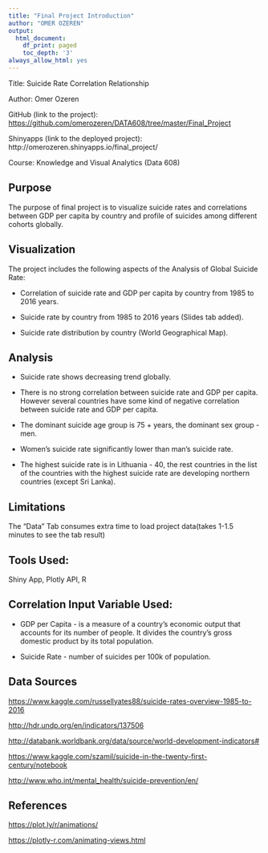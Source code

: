 ```yaml
---
title: "Final Project Introduction"
author: "OMER OZEREN"
output:
  html_document:
    df_print: paged
    toc_depth: '3'
always_allow_html: yes
---
```

  
Title: Suicide Rate  Correlation Relationship 

Author: Omer Ozeren

GitHub (link to the project): <https://github.com/omerozeren/DATA608/tree/master/Final_Project>
  
Shinyapps (link to the deployed project): http://omerozeren.shinyapps.io/final_project/
  
Course: Knowledge and Visual Analytics (Data 608)

Purpose 
--------
  The purpose of final project is to visualize suicide rates and correlations between
  GDP per capita by country and profile of suicides among different cohorts globally.

Visualization
--------------
  
  The project includes the following aspects of the Analysis of Global
Suicide Rate:
  
  -  Correlation of suicide rate and GDP per capita by country from 1985
to 2016 years.

-  Suicide rate by country from 1985 to 2016 years (Slides tab added).

-  Suicide rate distribution by country (World Geographical Map).


Analysis
---------
  
  -  Suicide rate shows decreasing trend globally.

-  There is no strong correlation between suicide rate and GDP per capita. However several countries have some kind of negative correlation between suicide rate and GDP per capita.

-  The dominant suicide age group is 75 + years, the dominant sex group - men.

-  Women's suicide rate significantly lower than man's suicide rate.

-  The highest suicide rate is in Lithuania - 40, the rest countries in the list of the countries with the highest suicide rate are developing northern countries (except Sri Lanka).


Limitations
-----------
  
  The "Data" Tab consumes extra time to load project data(takes 1-1.5 minutes to see the tab result)


Tools Used:
-----------

Shiny App, Plotly API, R

Correlation Input Variable Used:
--------------------------------
  
  - GDP per Capita - is a measure of a country's economic output that
accounts for its number of people. It divides the country's gross
domestic product by its total population.

- Suicide Rate - number of suicides per 100k of population.


Data Sources
-------------
  
  <https://www.kaggle.com/russellyates88/suicide-rates-overview-1985-to-2016>
  
  <http://hdr.undp.org/en/indicators/137506>
  
  <http://databank.worldbank.org/data/source/world-development-indicators#>

<https://www.kaggle.com/szamil/suicide-in-the-twenty-first-century/notebook>
  
  <http://www.who.int/mental_health/suicide-prevention/en/>
  
  References
-----------
  
  <https://plot.ly/r/animations/>
  
  <https://plotly-r.com/animating-views.html>
  

